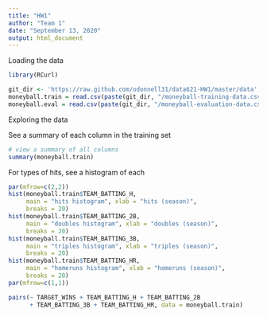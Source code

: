 ```yaml
---
title: "HW1"
author: "Team 1"
date: "September 13, 2020"
output: html_document
---
```


Loading the data
```r
library(RCurl)

git_dir <- 'https://raw.github.com/odonnell31/data621-HW1/master/data'
moneyball.train = read.csv(paste(git_dir, "/moneyball-training-data.csv", sep=""))
moneyball.eval = read.csv(paste(git_dir, "/moneyball-evaluation-data.csv", sep = ""))
```

Exploring the data

See a summary of each column in the training set
```r
# view a summary of all columns
summary(moneyball.train)
```

For types of hits, see a histogram of each
```r
par(mfrow=c(2,2))
hist(moneyball.train$TEAM_BATTING_H,
     main = "hits histogram", xlab = "hits (season)",
     breaks = 20)
hist(moneyball.train$TEAM_BATTING_2B,
     main = "doubles histogram", xlab = "doubles (season)",
     breaks = 20)
hist(moneyball.train$TEAM_BATTING_3B,
     main = "triples histogram", xlab = "triples (season)",
     breaks = 20)
hist(moneyball.train$TEAM_BATTING_HR,
     main = "homeruns histogram", xlab = "homeruns (season)",
     breaks = 20)
par(mfrow=c(1,1))
```

```r
pairs(~ TARGET_WINS + TEAM_BATTING_H + TEAM_BATTING_2B
      + TEAM_BATTING_3B + TEAM_BATTING_HR, data = moneyball.train)
```




